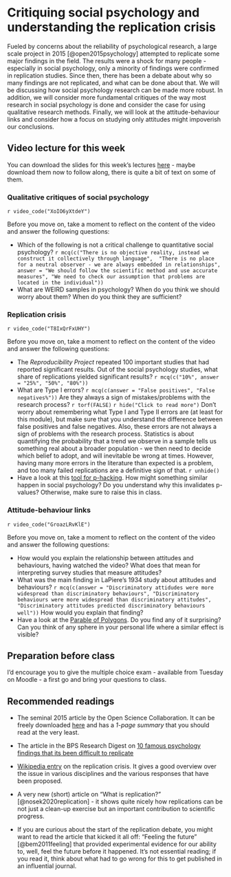 # Critiquing social psychology and understanding the replication crisis

Fueled by concerns about the reliability of psychological research, a large scale project in 2015 [@open2015psychology] 
attempted to replicate some major findings in the field. The results were a shock for many people - especially in social
psychology, only a minority of findings were confirmed in replication studies. Since then, there has been a debate about
why so many findings are not replicated, and what can be done about that. We will be discussing how social psychology 
research can be made more robust. In addition, we will consider more fundamental critiques of the way most research
in social psychology is done and consider the case for using qualitative research methods. Finally, we will look at the 
attitude-behaviour links and consider how a focus on studying only attitudes might impoverish our conclusions.


## Video lecture for this week

You can download the slides for this week's lectures <a href="./files/Lecture_5_-_critiquing_social_psychology.pptx">here</a> - maybe download them now to follow along, there is quite a bit of text on some of them.

### Qualitative critiques of social psychology

`r video_code("XoIO6yXtdeY")`

Before you move on, take a moment to reflect on the content of the video and answer the following questions:

* Which of the following is not a critical challenge to quantitative social psychology?  `r mcq(c("There is no objective reality, instead we construct it collectively through language",  "There is no place for a neutral observer - we are always embedded in relationships", answer = "We should follow the scientific method and use accurate measures", "We need to check our assumption that problems are located in the individual"))`
* What are WEIRD samples in psychology? When do you think we should worry about them? When do you think they are sufficient? 

### Replication crisis

`r video_code("T8IxQrFxUHY")`

Before you move on, take a moment to reflect on the content of the video and answer the following questions:

* The *Reproducibility Project* repeated 100 important studies that had reported significant results. Out of the social psychology studies, what share of replications yielded significant results? `r mcq(c("10%", answer = "25%", "50%", "80%"))`
* What are Type I errors? `r mcq(c(answer = "False positives", "False negatives%"))` Are they always a sign of mistakes/problems with the research process? `r torf(FALSE)`
`r hide("Click to read more")`
Don't worry about remembering what Type I and Type II errors are (at least for this module), but make sure that you understand the difference between false positives and false negatives. Also, these errors are not always a sign of problems with the research process. Statistics is about quantifying the probability that a trend we observe in a sample tells us something real about a broader population - we then need to decide which belief to adopt, and will inevitable be wrong at times. However, having many more errors in the literature than expected is a problem, and too many failed replications are a definitive sign of that.
`r unhide()`
* Have a look at this [tool for p-hacking](https://projects.fivethirtyeight.com/p-hacking/){target="_blank"}. How might something similar happen in social psychology? Do you understand why this invalidates p-values? Otherwise, make sure to raise this in class. 

### Attitude-behaviour links

`r video_code("GroazLRvKlE")`

Before you move on, take a moment to reflect on the content of the video and answer the following questions:

* How would you explain the relationship between attitudes and behaviours, having watched the video? What does that mean for interpreting survey studies that measure attitudes?
* What was the main finding in LaPiere's 1934 study about attitudes and behaviours?  `r mcq(c(answer = "Discriminatory attidudes were more widespread than discriminatory behaviours", "Discriminatory behaviours were more widespread than discriminatory attitudes", "Discriminatory attitudes predicted discriminatory behaviours well"))` How would you explain that finding?
* Have a look at the [Parable of Polygons](https://ncase.me/polygons/){target="_blank"}. Do you find any of it surprising? Can you think of any sphere in your personal life where a similar effect is visible?


## Preparation before class

I'd encourage you to give the multiple choice exam - available from Tuesday on Moodle - a first go and bring your questions to class.


## Recommended readings

* The seminal 2015 article by the Open Science Collaboration. It can be freely downloaded [here](http://cbcd.bbk.ac.uk/sites/default/files/cbcd/files/interlearn/Open%20Science%2015%20replicability%20science%20paper.pdf){target="_blank"} and has a *1-page summary* that you should read at the very least.

* The article in the BPS Research Digest on [10 famous psychology findings that its been difficult to replicate ](https://digest.bps.org.uk/2016/09/16/ten-famous-psychology-findings-that-its-been-difficult-to-replicate/){target="_blank"}
  

* [Wikipedia entry](https://en.wikipedia.org/wiki/Replication_crisislocation){target="_blank"} on the replication crisis. It gives a good overview over the issue in various disciplines and the various responses that have been proposed. 

* A very new (short) article on "What is replication?" [@nosek2020replication] - it shows quite nicely how replications can be not just a clean-up exercise but an important contribution to scientific progress.

* If you are curious about the start of the replication debate, you might want to read the article that kicked it all off: "Feeling the future" [@bem2011feeling] that provided experimental evidence for our ability to, well, feel the future before it happened. It's not essential reading; if you read it, think about what had to go wrong for this to get published in an influential journal.


